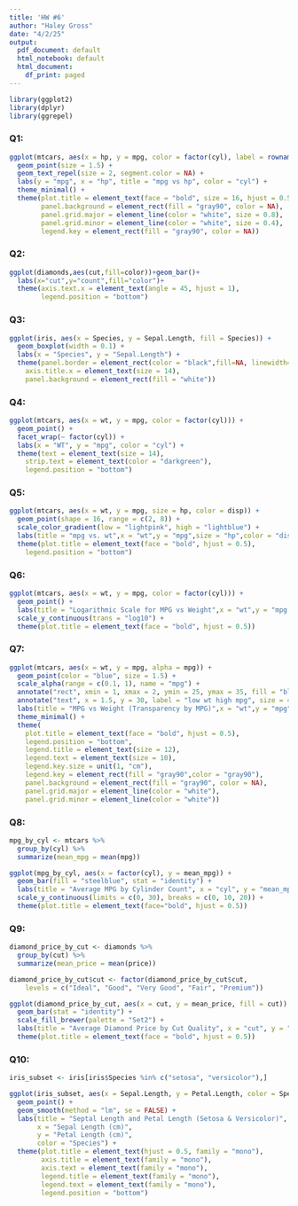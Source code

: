 ```yaml
---
title: 'HW #6'
author: "Haley Gross"
date: "4/2/25"
output:
  pdf_document: default
  html_notebook: default
  html_document:
    df_print: paged
---
```


```r
library(ggplot2)
library(dplyr)
library(ggrepel)
```
### Q1: 


```r
ggplot(mtcars, aes(x = hp, y = mpg, color = factor(cyl), label = rownames(mtcars))) +
  geom_point(size = 1.5) +
  geom_text_repel(size = 2, segment.color = NA) +
  labs(y = "mpg", x = "hp", title = "mpg vs hp", color = "cyl") +
  theme_minimal() +
  theme(plot.title = element_text(face = "bold", size = 16, hjust = 0.5),
        panel.background = element_rect(fill = "gray90", color = NA),
        panel.grid.major = element_line(color = "white", size = 0.8),
        panel.grid.minor = element_line(color = "white", size = 0.4),
        legend.key = element_rect(fill = "gray90", color = NA))
```

### Q2:


```r
ggplot(diamonds,aes(cut,fill=color))+geom_bar()+
  labs(x="cut",y="count",fill="color")+
  theme(axis.text.x = element_text(angle = 45, hjust = 1),
        legend.position = "bottom")
```

### Q3:


```r
ggplot(iris, aes(x = Species, y = Sepal.Length, fill = Species)) +
  geom_boxplot(width = 0.1) +
  labs(x = "Species", y = "Sepal.Length") +
  theme(panel.border = element_rect(color = "black",fill=NA, linewidth=1),
    axis.title.x = element_text(size = 14),
    panel.background = element_rect(fill = "white"))
```

### Q4:


```r
ggplot(mtcars, aes(x = wt, y = mpg, color = factor(cyl))) +
  geom_point() +
  facet_wrap(~ factor(cyl)) +
  labs(x = "WT", y = "mpg", color = "cyl") +
  theme(text = element_text(size = 14),
    strip.text = element_text(color = "darkgreen"),
    legend.position = "bottom")
```

### Q5:


```r
ggplot(mtcars, aes(x = wt, y = mpg, size = hp, color = disp)) +
  geom_point(shape = 16, range = c(2, 8)) +
  scale_color_gradient(low = "lightpink", high = "lightblue") +
  labs(title = "mpg vs. wt",x = "wt",y = "mpg",size = "hp",color = "disp")+
  theme(plot.title = element_text(face = "bold", hjust = 0.5),
    legend.position = "bottom")
```

### Q6:


```r
ggplot(mtcars, aes(x = wt, y = mpg, color = factor(cyl))) +
  geom_point() +
  labs(title = "Logarithmic Scale for MPG vs Weight",x = "wt",y = "mpg (log scale)",color = "cyl")+
  scale_y_continuous(trans = "log10") +
  theme(plot.title = element_text(face = "bold", hjust = 0.5))
```

### Q7:


```r
ggplot(mtcars, aes(x = wt, y = mpg, alpha = mpg)) +
  geom_point(color = "blue", size = 1.5) +
  scale_alpha(range = c(0.1, 1), name = "mpg") +
  annotate("rect", xmin = 1, xmax = 2, ymin = 25, ymax = 35, fill = "blue", alpha = 0.1) +
  annotate("text", x = 1.5, y = 30, label = "low wt high mpg", size = 4, color = "black") +
  labs(title = "MPG vs Weight (Transparency by MPG)",x = "wt",y = "mpg") +
  theme_minimal() +
  theme(
    plot.title = element_text(face = "bold", hjust = 0.5),
    legend.position = "bottom",
    legend.title = element_text(size = 12),
    legend.text = element_text(size = 10),
    legend.key.size = unit(1, "cm"),
    legend.key = element_rect(fill = "gray90",color = "gray90"),
    panel.background = element_rect(fill = "gray90", color = NA),
    panel.grid.major = element_line(color = "white"),
    panel.grid.minor = element_line(color = "white"))
```

### Q8:


```r
mpg_by_cyl <- mtcars %>%
  group_by(cyl) %>%
  summarize(mean_mpg = mean(mpg))

ggplot(mpg_by_cyl, aes(x = factor(cyl), y = mean_mpg)) +
  geom_bar(fill = "steelblue", stat = "identity") +
  labs(title = "Average MPG by Cylinder Count", x = "cyl", y = "mean_mpg") +
  scale_y_continuous(limits = c(0, 30), breaks = c(0, 10, 20)) +
  theme(plot.title = element_text(face="bold", hjust = 0.5))
```

### Q9:


```r
diamond_price_by_cut <- diamonds %>%
  group_by(cut) %>%
  summarize(mean_price = mean(price))

diamond_price_by_cut$cut <- factor(diamond_price_by_cut$cut, 
    levels = c("Ideal", "Good", "Very Good", "Fair", "Premium"))

ggplot(diamond_price_by_cut, aes(x = cut, y = mean_price, fill = cut)) +
  geom_bar(stat = "identity") +
  scale_fill_brewer(palette = "Set2") +
  labs(title = "Average Diamond Price by Cut Quality", x = "cut", y = "Average Price") +
  theme(plot.title = element_text(face = "bold", hjust = 0.5))
```

### Q10:


```r
iris_subset <- iris[iris$Species %in% c("setosa", "versicolor"),]

ggplot(iris_subset, aes(x = Sepal.Length, y = Petal.Length, color = Species)) +
  geom_point() +
  geom_smooth(method = "lm", se = FALSE) +
  labs(title = "Septal Length and Petal Length (Setosa & Versicolor)", 
       x = "Sepal Length (cm)", 
       y = "Petal Length (cm)",
       color = "Species") +
  theme(plot.title = element_text(hjust = 0.5, family = "mono"),
        axis.title = element_text(family = "mono"),
        axis.text = element_text(family = "mono"),
        legend.title = element_text(family = "mono"),
        legend.text = element_text(family = "mono"),
        legend.position = "bottom")
```




